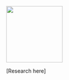 ![](images/DALL%C2%B7E%202022-09-20%2011.34.27%20-%20crisp%20line%20art%20of%20clovers.png){fig-alt="a line art drawing of clovers" fig-align="center" width="150"}

\[Research here\]

